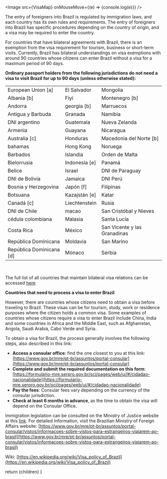 

<Head>
  <title>Visa Info</title>
</Head>

<Image src={VisaMap} onMouseMove={(e) => {console.log(e)}} />

The entry of foreigners into Brazil is regulated by immigration laws, and each country has its own rules and requirements. The entry of foreigners into Brazil has specific procedures depending on the country of origin, and a visa may be required to enter the country.

For countries that have bilateral agreements with Brazil, there is an exemption from the visa requirement for tourism, business or short-term visits.
Currently, Brazil has bilateral understandings on visa exemptions with around 90 countries whose citizens can enter Brazil without a visa for a maximum period of 90 days.

**Ordinary passport holders from the following jurisdictions do not need a visa to visit Brazil for up to 90 days (unless otherwise stated):**



|                                             |               |                                             |
| ------------------------------------------- | ------------- | ---------------------------- |
| European Union [a] | El Salvador   | Mongolia                     |
| Albania [b]                                 | Fiyi          | Montenegro [b]               |
| Andorra                                     | georgia [b]   | Marruecos                    |
| Antigua y Barbuda                           | Granada       | Namibia                      |
| DNI argentino                               | Guatemala     | Nueva Zelanda                |
| Armenia                                     | Guayana       | Nicaragua                    |
| Australia [c]                               | Honduras      | Macedonia del Norte [b]      |
| bahamas                                     | Hong Kong     | Noruega                      |
| Barbados                                    | Islandia      | Orden de Malta               |
| Bielorrusia                                 | Indonesia [e] | Panamá                       |
| Belice                                      | Israel        | DNI de Paraguay              |
| DNI de Bolivia                              | Jamaica       | DNI Perú                     |
| Bosnia y Herzegovina                        | Japón [f]     | Filipinas                    |
| Botsuana                                    | Kazajstán [e] | Katar                        |
| Canadá [c]                                  | Liechtenstein | Rusia                        |
| DNI de Chile                                | macao         | San Cristóbal y Nieves       |
| cédula colombiana                           | Malasia       | Santa Lucía                  |
| Costa Rica                                  | México        | San Vicente y las Granadinas |
| República Dominicana                        | Moldavia      | San Marino                   |
| República Dominicana [d]                    | Mónaco        | Serbia                       |

<br/>

The full list of all countries that maintain bilateral visa relations can be accessed [here](https://www.gov.br/mre/pt-br/assuntos/portal-consular/vistos/quadro-geral-de-regime-de-vistos-para-entrada-de-estrangeiros-no-brasil)

**Countries that need to process a visa to enter Brazil**

However, there are countries whose citizens need to obtain a visa before traveling to Brazil. These visas can be for tourism, study, work or residence purposes where the citizen holds a common visa. Some examples of countries whose citizens require a visa to enter Brazil include China, India and some countries in Africa and the Middle East, such as Afghanistan, Angola, Saudi Arabia, Cabo Verde and Syria.

To obtain a visa for Brazil, the process generally involves the following steps, also described in this link:

- **Access a consular office**: find the one closest to you at this link: [https://www.gov.br/mre/pt-br/assuntos/portal-consular](https://www.gov.br/mre/pt-br/assuntos/portal-consular)
- **Complete and submit the required documentation on this form**: [https://formulario-mre.serpro.gov.br/sci/pages/web/ui/#/cidadao-nacionalidade](https://formulario-mre.serpro.gov.br/sci/pages/web/ui/#/cidadao-nacionalidade)
- **Pay the fees**: Consular fees vary depending on the currency of the consular jurisdiction.
- **Check at least 6 months in advance**, as the time to obtain the visa will depend on the Consular Office.

Immigration legislation can be consulted on the Ministry of Justice website at this [link](https://www.gov.br/pt-br/servicos/obter-visto-para-viajar-ao-brasil#etapas-para-a-realizacao-deste-servico).
For detailed information, visit the Brazilian Ministry of Foreign Affairs website:
[https://www.gov.br/mre/pt-br/assuntos/portal-consular/vistos/informacoes-sobre-vistos-para-estrangeiros-viajarem-ao-brasil](https://www.gov.br/mre/pt-br/assuntos/portal-consular/vistos/informacoes-sobre-vistos-para-estrangeiros-viajarem-ao-brasil)

Wiki: [https://en.wikipedia.org/wiki/Visa_policy_of_Brazil](https://en.wikipedia.org/wiki/Visa_policy_of_Brazil)

  return <MdxLayout>{children}</MdxLayout>
}
